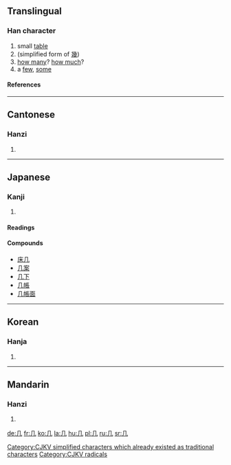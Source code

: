 {{see|凡|凢}}
<!--{{see|幾}} (different character in Japan)-->
==Translingual==
{{stroke order|type=animate}}
===Han character===
{{Han char|rn=16|rad=几|as=00|sn=2|four=7721<sub>0</sub>|canj=竹弓 (HN)}}

# small [[table]]
# (simplified form of [[幾]]) 
# [[how many]]? [[how much]]?
# a [[few]], [[some]]

====References====
{{Han ref|kx=0133.570|dkj=01737|dj=0299.080|hdz=10275.190|uh=51E0|ud=20960|bh=A44C|bd=42060}}

----

==Cantonese==

===Hanzi===
{{yue-hanzi|jyut=|y=gei1}}

# {{defn|Cantonese}}

----

==Japanese==
===Kanji===
{{ja-kanji|grade=|rs=几00}}
# {{defn|Japanese}}
====Readings====
{{ja-readings|on=[[き]] ([[ki]])|kun=[[つくえ]] ([[tsukue]])}}
====Compounds====
*[[床几]]
*[[几案]]
*[[几下]]
*[[几帳]]
*[[几帳面]]
----
==Korean==
===Hanja===
{{ko-hanja|hangeul=궤|rv=gwe|mr=kwe}}
# {{defn|Korean}}


[[Category:CJKV simplified characters which already existed as traditional characters]]




[[Category:CJKV radicals]]
----
==Mandarin==
===Hanzi===
{{cmn-hanzi|tra=幾|pin=[[jī]] ([[ji1]]); [[jǐ]] ([[ji3]])|wg=chi<sup>1</sup>}}
# {{defn|Mandarin}}

[[de:几]]
[[fr:几]]
[[ko:几]]
[[la:几]]
[[hu:几]]
[[pl:几]]
[[ru:几]]
[[sr:几]]
